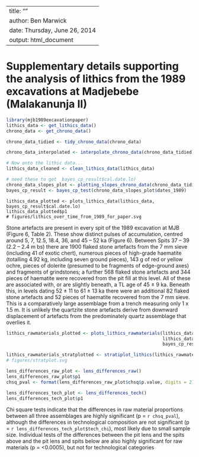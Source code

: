 --
title: ""
author: Ben Marwick
date: Thursday, June 26, 2014
output: html_document
---

# Supplementary details supporting the analysis of lithics from the 1989 excavations at Madjebebe (Malakanunja II)

```r
library(mjb1989excavationpaper)
lithics_data <- get_lithics_data()
chrono_data <- get_chrono_data()
```

```r
chrono_data_tidied <- tidy_chrono_data(chrono_data)
```

```r
chrono_data_interpolated <- interpolate_chrono_data(chrono_data_tidied)
```

```r
# Now onto the lithic data...
lithics_data_cleaned <- clean_lithics_data(lithics_data)
```


```r
# need these to get  bayes_cp_result$cal.date.lo)
chrono_data_slopes_plot <- plotting_slopes_chrono_data(chrono_data_tidied)
bayes_cp_result <- bayes_cp_test(chrono_data_slopes_plot$dates_1989)
```

```rplot-data
lithics_data_plotted <- plots_lithics_data(lithics_data,  bayes_cp_result$cal.date.lo)
lithics_data_plotted$p1
# figures/lithics_over_time_from_1989_for_paper.svg
```

Stone artefacts are present in every spit of the 1989 excavation at MJB (Figure 6, Table 2). These show distinct pulses of accumulation, centred around 5, 7, 12.5, 18.4, 36, and 45 – 52 ka (Figure 6). Between Spits 37 – 39 (2.2 – 2.4 m bs) there are 1900 flaked stone artefacts from the 7 mm sieve (including 41 of exotic chert), numerous pieces of high-grade haematite (totalling 4.92 kg, including seven ground pieces), 143 g of red or yellow ochre, pieces of dolerite (presumed to be fragments of edge-ground axes) and fragments of grindstones; a further 568 flaked stone artefacts and 344 pieces of haematite were recovered from the pit fill at this level. All of these are associated with, or are slightly beneath, a TL age of 45 ± 9 ka. Beneath this, in levels dating 52 ± 11 to 61 ± 13 ka there were an additional 82 flaked stone artefacts and 52 pieces of haematite recovered from the 7 mm sieve. This is a comparatively large assemblage from a trench measuring only 1 x 1.5 m. It is unlikely the quartzite stone artefacts derive from downward displacement of artefacts from the predominately quartz assemblage that overlies it.  

```r
lithics_rawmaterials_plotted <- plots_lithics_rawmaterials(lithics_data, 
                                                           lithics_data_plotted$spit, 
                                                           bayes_cp_result$cal.date.pr)                                                     
```


```r
lithics_rawmaterials_stratplotted <- stratiplot_lithics(lithics_rawmaterials_plotted$plot2)
# figures/stratplot.svg
```


```r
lens_differences_raw_plot <- lens_differences_raw()
lens_differences_raw_plot$p1
chsq_pval <- format(lens_differences_raw_plot$chsq$p.value, digits = 2)
```

```r
lens_differences_tech_plot <- lens_differences_tech()
lens_differences_tech_plot$p1

```

Chi square tests indicate that the differences in raw material proportions between all three assemblages are highly significant (p = `r chsq_pval`), although the differences in technological composition are not significant (p = `r lens_differences_tech_plot$tech_chi`), most likely due to small sample size.  Individual tests of the differences between the pit lens and the spits above and the pit lens and spits below are also highly significant for raw materials (p = <0.0005), but not for technological categories



